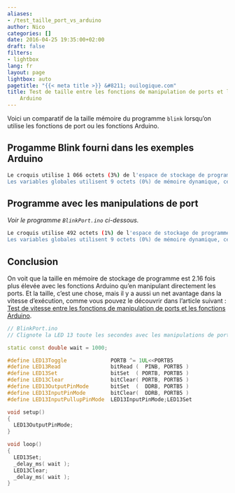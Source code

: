 ```yaml
---
aliases:
- /test_taille_port_vs_arduino
author: Nico
categories: []
date: 2016-04-25 19:35:00+02:00
draft: false
filters:
- lightbox
lang: fr
layout: page
lightbox: auto
pagetitle: "{{< meta title >}} &#8211; ouilogique.com"
title: Test de taille entre les fonctions de manipulation de ports et les fonctions
    Arduino
---
```


Voici un comparatif de la taille mémoire du programme `blink` lorsqu’on utilise les fonctions de port ou les fonctions Arduino.

## Progamme Blink fourni dans les exemples Arduino

```bash
Le croquis utilise 1 066 octets (3%) de l'espace de stockage de programmes. Le maximum est de 32 256 octets.
Les variables globales utilisent 9 octets (0%) de mémoire dynamique, ce qui laisse 2 039 octets pour les variables locales. Le maximum est de 2 048 octets.
```

## Programme avec les manipulations de port

_Voir le programme `BlinkPort.ino` ci-dessous._

```bash
Le croquis utilise 492 octets (1%) de l'espace de stockage de programmes. Le maximum est de 32 256 octets.
Les variables globales utilisent 9 octets (0%) de mémoire dynamique, ce qui laisse 2 039 octets pour les variables locales. Le maximum est de 2 048 octets.
```

## Conclusion

On voit que la taille en mémoire de stockage de programme est 2.16 fois plus élevée avec les fonctions Arduino qu’en manipulant directement les ports. Et la taille, c’est une chose, mais il y a aussi un net avantage dans la vitesse d’exécution, comme vous pouvez le découvrir dans l’article suivant : [Test de vitesse entre les fonctions de manipulation de ports et les fonctions Arduino](/test_vitesse_port_vs_arduino/).

```c++
// BlinkPort.ino
// Clignote la LED 13 toute les secondes avec les manipulations de port

static const double wait = 1000;

#define LED13Toggle              PORTB ^= 1UL<<PORTB5
#define LED13Read                bitRead (  PINB, PORTB5 )
#define LED13Set                 bitSet  ( PORTB, PORTB5 )
#define LED13Clear               bitClear( PORTB, PORTB5 )
#define LED13OutputPinMode       bitSet  (  DDRB, PORTB5 )
#define LED13InputPinMode        bitClear(  DDRB, PORTB5 )
#define LED13InputPullupPinMode  LED13InputPinMode;LED13Set

void setup()
{
  LED13OutputPinMode;
}

void loop()
{
  LED13Set;
  _delay_ms( wait );
  LED13Clear;
  _delay_ms( wait );
}
```

